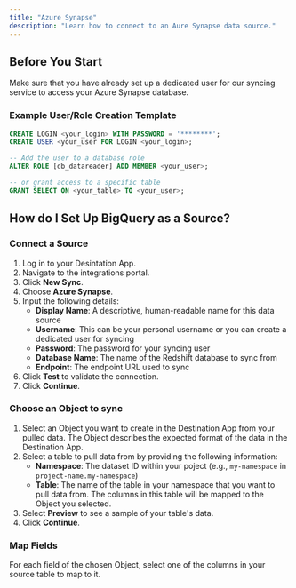 ```yaml
---
title: "Azure Synapse"
description: "Learn how to connect to an Aure Synapse data source."
---
```


## Before You Start 

Make sure that you have already set up a dedicated user for our syncing service to access your Azure Synapse database. 

### Example User/Role Creation Template

```sql 
CREATE LOGIN <your_login> WITH PASSWORD = '********';
CREATE USER <your_user FOR LOGIN <your_login>;  

-- Add the user to a database role
ALTER ROLE [db_datareader] ADD MEMBER <your_user>;

-- or grant access to a specific table
GRANT SELECT ON <your_table> TO <your_user>;  
```

## How do I Set Up BigQuery as a Source?

### Connect a Source

1. Log in to your Desintation App.
2. Navigate to the integrations portal.
3. Click **New Sync**.
4. Choose **Azure Synapse**.
5. Input the following details:
    - **Display Name**: A descriptive, human-readable name for this data source
    - **Username**: This can be your personal username or you can create a dedicated user for syncing
    - **Password**: The password for your syncing user
    - **Database Name**: The name of the Redshift database to sync from
    - **Endpoint**: The endpoint URL used to sync
6. Click **Test** to validate the connection.
7. Click **Continue**.

### Choose an Object to sync

1. Select an Object you want to create in the Destination App from your pulled data. The Object describes the expected format of the data in the Destination App.
2. Select a table to pull data from by providing the following information:
    - **Namespace**: The dataset ID within your poject (e.g., `my-namespace` in `project-name.my-namespace`)
    - **Table**: The name of the table in your namespace that you want to pull data from. The columns in this table will be mapped to the Object you selected.
3. Select **Preview** to see a sample of your table's data.
4. Click **Continue**.

### Map Fields

For each field of the chosen Object, select one of the columns in your source table to map to it.